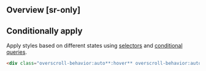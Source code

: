 ## Overview [sr-only]
<Overview/>

## Conditionally apply
Apply styles based on different states using [selectors](/guide/state-selectors) and [conditional queries](/guide/conditional-queries).
```html
<div class="overscroll-behavior:auto**:hover** overscroll-behavior:auto**@sm** overscroll-behavior:auto**@dark** overscroll-behavior:auto**@print**">…</div>
```

